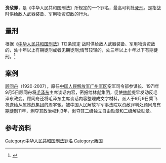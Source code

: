 '''资敌罪'''，是《中华人民共和国刑法》所规定的一个罪名，最高可判处[[死刑|死刑]]。是指战时供给敌人武器装备、军用物资资敌的行为。
== 量刑 ==
根据《[[中华人民共和国刑法|中华人民共和国刑法]]》112条规定 战时供给敌人武器装备、军用物资资敌的，处十年以上有期徒刑或者无期徒刑;情节较轻的，处三年以上十年以下有期徒刑。<ref>{{Cite web|url=http://china.findlaw.cn/fagui/p_1/363931.html|title=中华人民共和国刑法（2015年9月最新版）|accessdate=|author=|date=|publisher=|deadurl=yes|archiveurl=https://web.archive.org/web/20170126083636/http://china.findlaw.cn/fagui/p_1/363931.html|archivedate=2017-01-26}}</ref>
==案例 ==
[[顾同舟|顾同舟]]（1920-2007），原任[[中国人民解放军|中国人民解放军]][[广州军区|广州军区]]空军司令部参谋长、1971年9月5日顾同舟将[[毛泽东|毛泽东]]主席谈话内容，密报给林彪集团，促使[[林彪|林彪]]提早发动反毛泽东政变。顾同舟还将毛泽东主席谈话内容整理成文字材料，派人于9月9日乘飞机送给从属[[林彪|林彪]]集团的周宇驰。被中国人民解放军军事法院以资敌罪判处顾同舟[[有期徒刑|有期徒刑]]11年，剥夺其政治权利3年，剥夺其二级独立自由勋章和二级解放勋章。
== 参考资料 ==
{{reflist}}

{{中华人民共和国刑法罪名}}

[[Category:中华人民共和国刑法罪名|Category:中华人民共和国刑法罪名]]
[[Category:叛国|Category:叛国]]